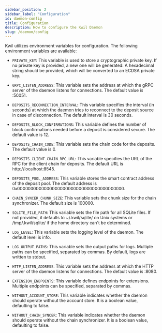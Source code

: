 ```yaml
---
sidebar_position: 2
sidebar_label: "Configuration"
id: daemon-config
title: Configuration
description: How to configure the Kwil Daemon
slug: /daemon/config
---
```


Kwil utilizes environment variables for configuration.  The following environment variables are available:

- `PRIVATE_KEY`: This variable is used to store a cryptographic private key. If no private key is provided, a new one will be generated. A hexadecimal string should be provided, which will be converted to an ECDSA private key.

- `GRPC_LISTEN_ADDRESS`: This variable sets the address at which the gRPC server of the daemon listens for connections. The default value is :50051.

- `DEPOSITS_RECONNECTION_INTERVAL`: This variable specifies the interval (in seconds) at which the daemon tries to reconnect to the deposit source in case of disconnection. The default interval is 30 seconds.

- `DEPOSITS_BLOCK_CONFIRMATIONS`: This variable defines the number of block confirmations needed before a deposit is considered secure. The default value is 12.

- `DEPOSITS_CHAIN_CODE`: This variable sets the chain code for the deposits. The default value is 0.

- `DEPOSITS_CLIENT_CHAIN_RPC_URL`: This variable specifies the URL of the RPC for the client chain for deposits. The default URL is http://localhost:8545.

- `DEPOSITS_POOL_ADDRESS`: This variable stores the smart contract address of the deposit pool. The default address is 0x0000000000000000000000000000000000000000.

- `CHAIN_SYNCER_CHUNK_SIZE`: This variable sets the chunk size for the chain synchronizer. The default size is 100000.

- `SQLITE_FILE_PATH`: This variable sets the file path for all SQLite files. If not provided, it defaults to ~/.kwil/sqlite/ on Unix systems or /tmp/.kwil/sqlite/ if the home directory can't be determined.

- `LOG_LEVEL`: This variable sets the logging level of the daemon. The default level is info.

- `LOG_OUTPUT_PATHS`: This variable sets the output paths for logs. Multiple paths can be specified, separated by commas. By default, logs are written to stdout.

- `HTTP_LISTEN_ADDRESS`: This variable sets the address at which the HTTP server of the daemon listens for connections. The default value is :8080.

- `EXTENSION_ENDPOINTS`: This variable defines endpoints for extensions. Multiple endpoints can be specified, separated by commas.

- `WITHOUT_ACCOUNT_STORE`: This variable indicates whether the daemon should operate without the account store. It is a boolean value, defaulting to false.

- `WITHOUT_CHAIN_SYNCER`: This variable indicates whether the daemon should operate without the chain synchronizer. It is a boolean value, defaulting to false.